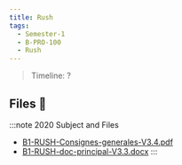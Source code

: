 ```yaml
---
title: Rush
tags:
  - Semester-1
  - B-PRO-100
  - Rush
---
```

> Timeline: ?


## Files 📂

:::note 2020 Subject and Files
- [B1-RUSH-Consignes-generales-V3.4.pdf](https://github.com/Studio-17/Epitech-Subjects/raw/main/Semester-1/B-PRO-100/Rush/B1-RUSH-Consignes-generales-V3.4.pdf)
- [B1-RUSH-doc-principal-V3.3.docx](https://github.com/Studio-17/Epitech-Subjects/raw/main/Semester-1/B-PRO-100/Rush/B1-RUSH-doc-principal-V3.3.docx)
:::

